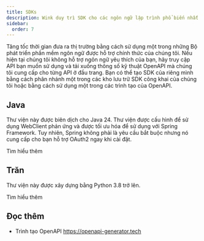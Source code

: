 ```yaml
---
title: SDKs
description: Wink duy trì SDK cho các ngôn ngữ lập trình phổ biến nhất.
sidebar:
  order: 7
---
```


Tăng tốc thời gian đưa ra thị trường bằng cách sử dụng một trong những Bộ phát triển phần mềm ngôn ngữ được hỗ trợ chính thức của chúng tôi.
Nếu hiện tại chúng tôi không hỗ trợ ngôn ngữ yêu thích của bạn, hãy truy cập API bạn muốn sử dụng và tải xuống thông số kỹ thuật OpenAPI mà chúng tôi cung cấp cho từng API ở đầu trang. Bạn có thể tạo SDK của riêng mình bằng cách phân nhánh một trong các kho lưu trữ SDK công khai của chúng tôi hoặc bằng cách sử dụng một trong các trình tạo của OpenAPI.

## Java

Thư viện này được biên dịch cho Java 24. Thư viện được cấu hình để sử dụng WebClient phản ứng và được tối ưu hóa để sử dụng với Spring Framework. Tuy nhiên, Spring không phải là yêu cầu bắt buộc nhưng nó cung cấp cho bạn hỗ trợ OAuth2 ngay khi cài đặt.

<LinkButton href="https://github.com/wink-travel/wink-sdk-java" variant="secondary" icon="external">
  Tìm hiểu thêm
</LinkButton>


## Trăn

Thư viện này được xây dựng bằng Python 3.8 trở lên.

<LinkButton href="https://github.com/wink-travel/wink-sdk-python" variant="secondary" icon="external">
  Tìm hiểu thêm
</LinkButton>


## Đọc thêm

* Trình tạo OpenAPI https://openapi-generator.tech


